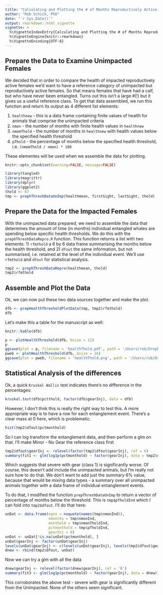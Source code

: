 ```yaml
---
title: "Calculating and Plotting the # of Months Reproductively Active Females Spend Below Certain Health Thresholds"
author: "Rob Schick, PhD"
date: "`r Sys.Date()`"
output: rmarkdown::html_vignette
vignette: >
  %\VignetteIndexEntry{Calculating and Plotting the # of Months Reproductively Active Females Spend Below Certain Health Thresholds}
  %\VignetteEngine{knitr::rmarkdown}
  %\VignetteEncoding{UTF-8}
---
```


## Prepare the Data to Examine Unimpacted Females
We decided that in order to compare the health of impacted reproductively active females we'd want to have a reference category of unimpacted but reproductively active females. So that means females that have had a calf, but who have never been entangled. Turns out this isn't a large #(!) but it gives us a useful reference class. To get that data assembled, we run this function and return its output as 4 different list elements:

1. `healthnew` - this is a data frame containing finite values of health for animals that comprise the unimpacted criteria
2. `nmon` - the number of months with finite health values in `healthnew`
3. `nmomThold` - the number of months in `healthnew` with health values below the specified health threshold
4. `pThold` - the percentage of months below the specified health threshold, i.e. `(nmomThold / nmon) * 100`

These elementes will be used when we assemble the data for plotting.

```r
knitr::opts_chunk$set(warning=FALSE, message=FALSE)
```

```r
library(tangled)
library(magrittr)
library(dplyr)
library(ggplot2)
thold <- 67
tmp <- prephThreshDataUnImp(healthmean, firstSight, lastSight, thold)
```

## Prepare the Data for the Impacted Females
With the unimpacted data prepared, we need to assemble the data that determines the amount of time (in months) individual entangled whales are spending below specific health thresholds. We do this with the `prephThreshDataRepro.R` function. This function returns a list with two elements: 1) `rfmthold` a 6 by 6 data frame summarising the months below the health threshold, and 2) `dfout` the same information, but not summarised, i.e. retained at the level of the individual event. We'll use `rfmthold` and `dfout` for statistical analysis.

```r
tmp2 <- prephThreshDataRepro(healthmean, thold)
tmp2$rfmthold
```

## Assemble and Plot the Data
Ok, we can now put these two data sources together and make the plot. 

```r
dfb <- prepHealthThresholdPlotData(tmp, tmp2$rfmthold)
dfb
```

Let's make this a table for the manuscript as well:

```r
knitr::kable(dfb)
```


```r
p <- plotHealthThreshold(dfb, bsize = 12)
p
ggsave(plot = p, filename = 'healthThold.pdf', path = '/Users/rob/Dropbox/Papers/KnowltonEtAl_Entanglement/images/', device = 'pdf', width = 9, height = 6, units = 'in')
pweb <- plotHealthThreshold(dfb, bsize = 16)
ggsave(plot = pweb, filename = 'healthThold.png', path = '/Users/rob/Dropbox/Papers/KnowltonEtAl_Entanglement/images/', device = 'png', dpi = 300, width = 9, height = 6, units = 'in')
```

## Statistical Analysis of the differences
Ok, a quick `Kruskal Wallis` test indicates there's no difference in the percentages:

```r
kruskal.test(dfb$pctthold, factor(dfb$gearInj), data = dfb)
```

However, I don't thnk this is really the right way to test this. A more appropriate way is to have a row for each entanglement event. There's a clear mass at 0 here, which is problematic.

```r
hist(tmp2$dfout$pctmonthold)
```

So I can log transform the entanglement data, and then perform a glm on that. I'll make Minor - No Gear the reference class first

```r
tmp2$dfout$gearInj <- relevel(factor(tmp2$dfout$gearInj), ref = 6)
summary(fit1 <- glm(log1p(pctmonthold) ~ factor(gearInj), data = tmp2$dfout))
```

Which suggests that severe with gear (class 1) is significantly worse. Of course, this doesn't add include the unimpacted animals, but I'm really not sure how to do that. We don't want to add just the summary 6% value, because that would be mixing data types - a summary over all unimpacted animals together with a data frame of individual entanglement events.

To do that, I modified the function `prepThreshDataUnImp` to return a vector of percentage of months below the threshold. This is `tmp$pTholdInd` which I can fold into `tmp2$dfout`. I'll do that here:

```r
unDat <- data.frame(egno = noquote(names(tmp$nmonInd)),
                    nmonths = tmp$nmonInd,
                    monthold = tmp$nmonTholdInd,
                    pctmonthold = tmp$pTholdInd,
                    gearInj = 0)
unDat <- unDat[!is.na(unDat$pctmonthold), ]
unDat$gearInj <- factor(unDat$gearInj)
levels(unDat$gearInj) <- c(levels(unDat$gearInj), levels(tmp2$dfout$gearInj))
dnew <- rbind(tmp2$dfout, unDat)
```

Now we can try a glm with all the data

```r
dnew$gearInj <- relevel(factor(dnew$gearInj), ref = '0')
summary(fit3 <- glm(log1p(pctmonthold) ~ factor(gearInj), data = dnew))
```

This corroborates the above test - severe with gear is significantly different from the Unimpacted. None of the others seem significant.